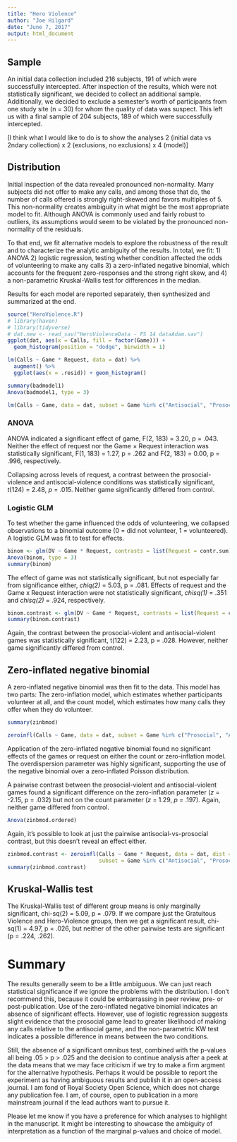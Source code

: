```yaml
---
title: "Hero Violence"
author: "Joe Hilgard"
date: "June 7, 2017"
output: html_document
---
```


## Sample
An initial data collection included 216 subjects, 191 of which were successfully intercepted. After inspection of the results, which were not statistically significant, we decided to collect an additional sample. Additionally, we decided to exclude a semester's worth of participants from one study site (n = 30) for whom the quality of data was suspect. This left us with a final sample of 204 subjects, 189 of which were successfully intercepted.

[I think what I would like to do is to show the analyses 2 (initial data vs 2ndary collection) x 2 (exclusions, no exclusions) x 4 (model)]

## Distribution

Initial inspection of the data revealed pronounced non-normality. Many subjects did not offer to make any calls, and among those that do, the number of calls offered is strongly right-skewed and favors multiples of 5. 
This non-normality creates ambiguity in what might be the most appropriate model to fit. Although ANOVA is commonly used and fairly robust to outliers, its assumptions would seem to be violated by the pronounced non-normality of the residuals. 

To that end, we fit alternative models to explore the robustness of the result and to characterize the analytic ambiguity of the results. In total, we fit:
1) ANOVA
2) logistic regression, testing whether condition affected the odds of volunteering to make any calls
3) a zero-inflated negative binomial, which accounts for the frequent zero-responses and the strong right skew, and
4) a non-parametric Kruskal-Wallis test for differences in the median.

Results for each model are reported separately, then synthesized and summarized at the end.

```r
source("HeroViolence.R")
# library(haven)
# library(tidyverse)
# dat.new <- read_sav("HeroViolenceData - FS 14 dataAdam.sav")
ggplot(dat, aes(x = Calls, fill = factor(Game))) +
  geom_histogram(position = "dodge", binwidth = 1)
```

```r
lm(Calls ~ Game * Request, data = dat) %>% 
  augment() %>% 
  ggplot(aes(x = .resid)) + geom_histogram()

summary(badmodel1)
Anova(badmodel1, type = 3)

lm(Calls ~ Game, data = dat, subset = Game %in% c("Antisocial", "Prosocial")) %>% summary()
```

### ANOVA

ANOVA indicated a significant effect of game, F(2, 183) = 3.20, p = .043. Neither the effect of request nor the Game × Request interaction was statistically significant, F(1, 183) = 1.27, p = .262 and F(2, 183) = 0.00, p = .996, respectively.  

Collapsing across levels of request, a contrast between the prosocial-violence and antisocial-violence conditions was statistically significant, *t*(124) = 2.48, *p* = .015. Neither game significantly differed from control. 

### Logistic GLM
To test whether the game influenced the odds of volunteering, we collapsed observations to a binomial outcome (0 = did not volunteer, 1 = volunteered). A logistic GLM was fit to test for effects.

```r
binom <- glm(DV ~ Game * Request, contrasts = list(Request = contr.sum), data = dat)
Anova(binom, type = 3)
summary(binom)
```
The effect of game was not statistically significant, but not especially far from significance either, *chiq(2)* = 5.03, p = .081. Effects of request and the Game x Request interaction were not statistically significant, *chisq(1)* = .351 and *chisq(2)* = .924, respectively.

```r
binom.contrast <- glm(DV ~ Game * Request, contrasts = list(Request = contr.sum), data = dat, subset = Game %in% c("Prosocial", "Antisocial"))
summary(binom.contrast)
```

Again, the contrast between the prosocial-violent and antisocial-violent games was statistically significant, t(122) = 2.23, p = .028. However, neither game significantly differed from control.

## Zero-inflated negative binomial

A zero-inflated negative binomial was then fit to the data. This model has two parts: The zero-inflation model, which estimates whether participants volunteer at all, and the count model, which estimates how many calls they offer when they do volunteer.

```r
summary(zinbmod)

zeroinfl(Calls ~ Game, data = dat, subset = Game %in% c("Prosocial", "Antisocial"), dist = "negbin") %>% summary()
```

Application of the zero-inflated negative binomial found no significant effects of the games or request on either the count or zero-inflation model. The overdispersion parameter was highly significant, supporting the use of the negative binomial over a zero-inflated Poisson distribution.

A pairwise contrast between the prosocial-violent and antisocial-violent games found a significant difference on the zero-inflation parameter (*z* = -2.15, p = .032) but not on the count parameter (*z* = 1.29, *p* = .197). Again, neither game differed from control.

```r
Anova(zinbmod.ordered)
```

Again, it's possible to look at just the pairwise antisocial-vs-prosocial contrast, but this doesn't reveal an effect either.

```r
zinbmod.contrast <- zeroinfl(Calls ~ Game * Request, data = dat, dist = "negbin",
                             subset = Game %in% c("Antisocial", "Prosocial"))
summary(zinbmod.contrast)
```


## Kruskal-Wallis test
The Kruskal-Wallis test of different group means is only marginally significant, chi-sq(2) = 5.09, p = .079. If we compare just the Gratuitous Violence and Hero-Violence groups, then we get a significant result, chi-sq(1) = 4.97, p = .026, but neither of the other pairwise tests are significant (p = .224, .262).

# Summary
The results generally seem to be a little ambiguous. We can just reach statistical significance if we ignore the problems with the distribution. I don't recommend this, because it could be embarrassing in peer review, pre- or post-publication. Use of the zero-inflated negative binomial indicates an absence of significant effects. However, use of logistic regression suggests slight evidence that the prosocial game lead to greater likelihood of making any calls relative to the antisocial game, and the non-parametric KW test indicates a possible difference in means between the two conditions. 

Still, the absence of a significant omnibus test, combined with the p-values all being .05 > p > .025 and the decision to continue analysis after a peek at the data means that we may face criticism if we try to make a firm argment for the alternative hypothesis. Perhaps it would be possible to report the experiment as having ambiguous results and publish it in an open-access journal. I am fond of Royal Society Open Science, which does not charge any publication fee. I am, of course, open to publication in a more mainstream journal if the lead authors want to pursue it.

Please let me know if you have a preference for which analyses to highlight in the manuscript. 
It might be interesting to showcase the ambiguity of interpretation as a function of the marginal p-values and choice of model.
